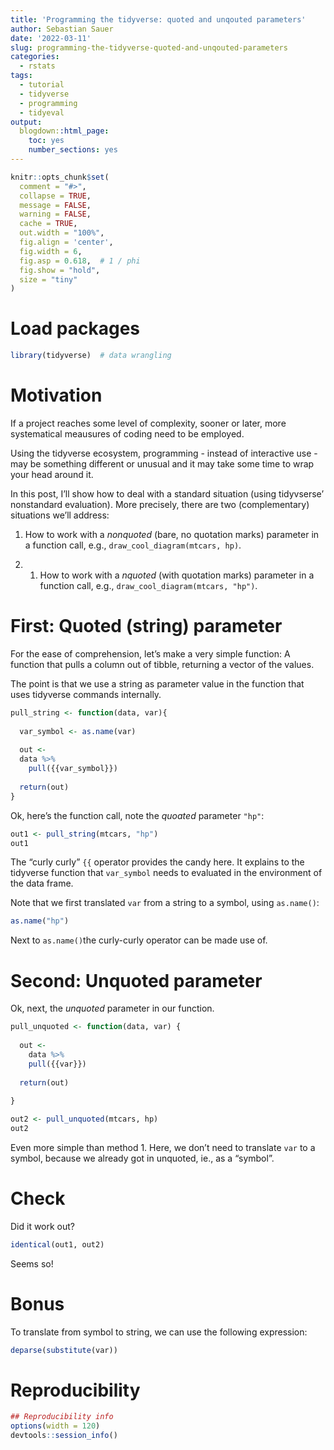 ```yaml
---
title: 'Programming the tidyverse: quoted and unqouted parameters'
author: Sebastian Sauer
date: '2022-03-11'
slug: programming-the-tidyverse-quoted-and-unqouted-parameters
categories:
  - rstats
tags:
  - tutorial
  - tidyverse
  - programming
  - tidyeval
output:
  blogdown::html_page:
    toc: yes
    number_sections: yes
---
```




```r
knitr::opts_chunk$set(
  comment = "#>",
  collapse = TRUE,
  message = FALSE,
  warning = FALSE,
  cache = TRUE,
  out.width = "100%",
  fig.align = 'center',
  fig.width = 6,
  fig.asp = 0.618,  # 1 / phi
  fig.show = "hold",
  size = "tiny"
)
```



# Load packages

```r
library(tidyverse)  # data wrangling
```


# Motivation


If a project reaches some level of complexity, sooner or later, more systematical meausures of coding need to be employed.

Using the tidyverse ecosystem, programming - instead of interactive use - 
may be something different or unusual and it may take some time to wrap your head around it.

In this post, I'll show how to deal with a standard situation (using tidyvserse' nonstandard evaluation).
More precisely, there are two (complementary) situations we'll address:

1. How to work with a *nonquoted* (bare, no quotation marks) parameter in a function call, e.g., `draw_cool_diagram(mtcars, hp)`.

2. 1. How to work with a *nquoted* (with quotation marks) parameter in a function call, e.g., `draw_cool_diagram(mtcars, "hp")`.



# First: Quoted (string) parameter


For the ease of comprehension, 
let's make a very simple function:
A function that pulls a column out of tibble,
returning a vector of the values.

The point is that we use a string as parameter value in the function
that uses tidyverse commands internally.


```r
pull_string <- function(data, var){
  
  var_symbol <- as.name(var)
  
  out <- 
  data %>% 
    pull({{var_symbol}})
  
  return(out)
}
```

Ok, here's the function call, note the *quoated* parameter `"hp"`:

```r
out1 <- pull_string(mtcars, "hp")
out1
```



The "curly curly" `{{` operator provides the candy here. 
It explains to the tidyverse function that `var_symbol` needs to evaluated in the environment of the data frame.

Note that we first translated `var` from a string to a symbol, using `as.name()`:


```r
as.name("hp")
```

Next to `as.name()`the curly-curly operator can be made use of.


# Second: Unquoted parameter

Ok, next, the *unquoted* parameter in our function.

```r
pull_unquoted <- function(data, var) {
  
  out <-
    data %>% 
    pull({{var}})
  
  return(out)
    
}

out2 <- pull_unquoted(mtcars, hp)
out2
```

Even more simple than method 1. Here, 
we don't need to translate `var` to a symbol,
because we already got in unquoted, ie., as a "symbol".


# Check

Did it work out?


```r
identical(out1, out2)
```

Seems so!



# Bonus

To translate from symbol to string, 
we can use the following expression:

```r
deparse(substitute(var))
```


# Reproducibility

```r
## Reproducibility info
options(width = 120)
devtools::session_info()

```


